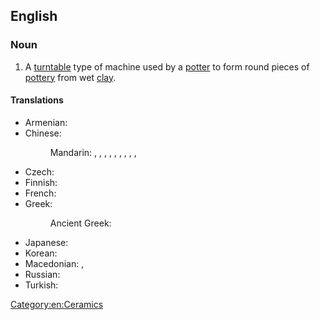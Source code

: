 ==English==
{{wikipedia}}

===Noun===
{{en-noun|head=[[potter]]'s [[wheel]]}}

# A [[turntable]] type of machine used by a [[potter]] to form round pieces of [[pottery]] from wet [[clay]].

====Translations====
{{trans-top|machine used by a potter}}
* Armenian: {{t+|hy|դուրգ}}
* Chinese:
*: Mandarin: {{t|cmn|陶工旋盤|sc=Hani}}, {{t|cmn|陶工旋盘|tr=táogōng xuánpán|sc=Hani}}, {{t+|cmn|鈞|sc=Hani}}, {{t+|cmn|钧|tr=jūn|sc=Hani}}, {{t+|cmn|陶鈞|sc=Hani}}, {{t+|cmn|陶钧|tr=táojūn|sc=Hani}}, {{t|cmn|陶輪|sc=Hani}}, {{t|cmn|陶轮|tr=táolún|sc=Hani}}, {{t|cmn|拉坯輪|sc=Hani}}, {{t|cmn|拉坯轮|tr=lāpīlún|sc=Hani}}
* Czech: {{t|cs|hrnčířský kruh|m}}
* Finnish: {{t+|fi|dreija}}
* French: {{t+|fr|tour de potier|m}}
* Greek:
*: Ancient Greek: {{t|grc|[[κεραμεικός]] [[τροχός]]|m}}
{{trans-mid}}
* Japanese: {{t+|ja|轆轤|tr=ろくろ, rokuro|sc=Jpan}}
* Korean: {{t-needed|ko}}
* Macedonian: {{t|mk|грнчарско колце|n|tr=g'rnčarsko kólce}}, {{t|mk|грнчарско тркало|n|tr=g'rnčarsko t'rkalo}}
* Russian: {{t|ru|гонча́рный круг|m}}
* Turkish: {{t|tr|çömlekçi çarkı}}
{{trans-bottom}}

[[Category:en:Ceramics]]